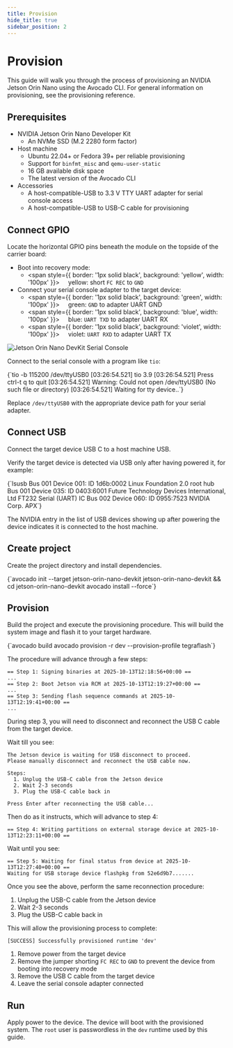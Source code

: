 ```yaml
---
title: Provision
hide_title: true
sidebar_position: 2
---
```



# Provision

This guide will walk you through the process of provisioning an NVIDIA Jetson Orin Nano using the Avocado CLI. For general information on provisioning, see the <Link href="/avocado-linux/references/provisioning">provisioning reference</Link>.

## Prerequisites

- NVIDIA Jetson Orin Nano Developer Kit
  - An NVMe SSD (M.2 2280 form factor)
- Host machine
  - Ubuntu 22.04+ or Fedora 39+ per <Link href="/avocado-linux/references/provisioning#reliable-provisioning">reliable provisioning</Link>
  - Support for `binfmt_misc` and `qemu-user-static`
  - 16 GB available disk space
  - The latest version of the <Link href="/avocado-linux/tools/avocado-cli/overview">Avocado CLI</Link>
- Accessories
  - A host-compatible-USB to 3.3 V TTY UART adapter for serial console access
  - A host-compatible-USB to USB-C cable for provisioning

## Connect GPIO

Locate the horizontal GPIO pins beneath the module on the topside of the carrier board:

- Boot into recovery mode:
  - <span style={{ border: '1px solid black', background: 'yellow', width: '100px' }}>
      &nbsp;&nbsp;&nbsp;
    </span>
    yellow: short `FC REC` to `GND`
- Connect your serial console adapter to the target device:
  - <span style={{ border: '1px solid black', background: 'green', width: '100px' }}>
      &nbsp;&nbsp;&nbsp;
    </span>
    green: `GND` to adapter UART GND
  - <span style={{ border: '1px solid black', background: 'blue', width: '100px' }}>
      &nbsp;&nbsp;&nbsp;
    </span>
    blue: `UART TXD` to adapter UART RX
  - <span style={{ border: '1px solid black', background: 'violet', width: '100px' }}>
      &nbsp;&nbsp;&nbsp;
    </span>
    violet: `UART RXD` to adapter UART TX

<p>
  <img
    src="/img/jetson-orin-nano-devkit-serial-console.jpg"
    alt="Jetson Orin Nano DevKit Serial Console"
    style={{ width: '100%', maxWidth: '720px', display: 'block', margin: '0 auto' }}
  />
</p>

Connect to the serial console with a program like `tio`:

<CodeBlock language="text" title="Host machine">
  {`tio -b 115200 /dev/ttyUSB0
[03:26:54.521] tio 3.9
[03:26:54.521] Press ctrl-t q to quit
[03:26:54.521] Warning: Could not open /dev/ttyUSB0 (No such file or directory)
[03:26:54.521] Waiting for tty device..`}
</CodeBlock>

Replace <code>/dev/ttyUSB0</code> with the appropriate device path for your serial adapter.

## Connect USB

Connect the target device USB C to a host machine USB.

Verify the target device is detected via USB only after having powered it, for example:

<CodeBlock language="text" title="Host machine">
  {`lsusb
Bus 001 Device 001: ID 1d6b:0002 Linux Foundation 2.0 root hub
Bus 001 Device 035: ID 0403:6001 Future Technology Devices International, Ltd FT232 Serial (UART) IC
Bus 002 Device 060: ID 0955:7523 NVIDIA Corp. APX`}
</CodeBlock>

The NVIDIA entry in the list of USB devices showing up after powering the device indicates it is connected to the host machine.

## Create project

Create the project directory and install dependencies.

<CodeBlock title="Host machine">
  {`avocado init --target jetson-orin-nano-devkit jetson-orin-nano-devkit && cd jetson-orin-nano-devkit
avocado install --force`}
</CodeBlock>

## Provision

Build the project and execute the provisioning procedure. This will build the system image and flash it to your target hardware.

<CodeBlock language="bash" title="Host machine">
  {`avocado build
avocado provision -r dev --provision-profile tegraflash`}
</CodeBlock>

The procedure will advance through a few steps:

```
== Step 1: Signing binaries at 2025-10-13T12:18:56+00:00 ==
...
== Step 2: Boot Jetson via RCM at 2025-10-13T12:19:27+00:00 ==
...
== Step 3: Sending flash sequence commands at 2025-10-13T12:19:41+00:00 ==
...
```

During step 3, you will need to disconnect and reconnect the USB C cable from the target device.

Wait till you see:

```text
The Jetson device is waiting for USB disconnect to proceed.
Please manually disconnect and reconnect the USB cable now.

Steps:
  1. Unplug the USB-C cable from the Jetson device
  2. Wait 2-3 seconds
  3. Plug the USB-C cable back in

Press Enter after reconnecting the USB cable...
```

Then do as it instructs, which will advance to step 4:

```text
== Step 4: Writing partitions on external storage device at 2025-10-13T12:23:11+00:00 ==
```

Wait until you see:

```text
== Step 5: Waiting for final status from device at 2025-10-13T12:27:40+00:00 ==
Waiting for USB storage device flashpkg from 52e6d9b7.......
```

Once you see the above, perform the same reconnection procedure:

1. Unplug the USB-C cable from the Jetson device
2. Wait 2-3 seconds
3. Plug the USB-C cable back in

This will allow the provisioning process to complete:

```text
[SUCCESS] Successfully provisioned runtime 'dev'
```

1. Remove power from the target device
2. Remove the jumper shorting `FC REC` to `GND` to prevent the device from booting into recovery mode
3. Remove the USB C cable from the target device
4. Leave the serial console adapter connected

## Run

Apply power to the device. The device will boot with the provisioned system. The `root` user is passwordless in the `dev` runtime used by this guide.
